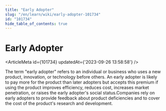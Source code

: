 ```yaml
---
title: "Early Adopter"
slug: "/en/learn/wiki/early-adopter-101734"
id: "101734"
hide_table_of_contents: true
---
```



# Early Adopter

<ArticleMeta id={101734} updatedAt={'2023-09-26 13:58:58'} />
<div className='border-solid border-b border-t-0 my-4 border-[var(--ifm-color-gray-300)]' />

The term "early adopter" refers to an individual or business who uses a new product, innovation, or technology before others. An early adopter is likely to pay more for the product than later adopters but accepts this premium if using the product improves efficiency, reduces cost, increases market penetration, or raises the early adopter's social status.Companies rely on early adopters to provide feedback about product deficiencies and to cover the cost of the product's research and development.

